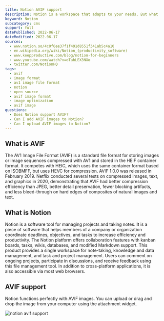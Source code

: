 ```yaml
---
title: Notion AVIF support
description: Notion is a workspace that adapts to your needs. But what about AVIF?
keyword: Notion
subcategory: cms
support: full
datePublished: 2022-06-17
dateModified: 2022-06-17
sources:
  - www.notion.so/4c0f6ee37f1f491d8551f341ab5c4a10
  - en.wikipedia.org/wiki/Notion_(productivity_software)
  - www.keepproductive.com/blog/notion-for-beginners
  - www.youtube.com/watch?v=oTahLEX3NXo
  - twitter.com/NotionHQ
tags:
  - avif
  - image format
  - av1 image file format
  - notion
  - open source
  - avif image format
  - image optimization
  - avif image
questions:
  - Does Notion support AVIF?
  - Can I add AVIF images to Notion?
  - Can I upload AVIF images to Notion?
---
```


## What is AVIF

The AV1 Image File Format (AVIF) is a standard file format for storing images or image sequences compressed with AV1 and stored in the HEIF container format. It competes with HEIC, which uses the same container format based on ISOBMFF, but uses HEVC for compression. AVIF 1.0.0 was released in February 2019. Netflix conducted several tests on compressed images, text, and graphics in 2020, demonstrating that AVIF had better compression efficiency than JPEG, better detail preservation, fewer blocking artifacts, and less bleed-through on hard edges of composites of natural images and text.

## What is Notion

Notion is a software tool for managing projects and taking notes. It is a piece of software that helps members of a company or organization coordinate deadlines, objectives, and tasks to increase efficiency and productivity. The Notion platform offers collaboration features with kanban boards, tasks, wikis, databases, and modified Markdown support. This product provides a single workspace for note-taking, knowledge and data management, and task and project management. Users can comment on ongoing projects, participate in discussions, and receive feedback using this file management tool. In addition to cross-platform applications, it is also accessible via most web browsers.

## AVIF support

Notion functions perfectly with AVIF images. You can upload or drag and drop the image from your computer using the attachment widget.

<Image src="notion" alt="notion avif support" />
